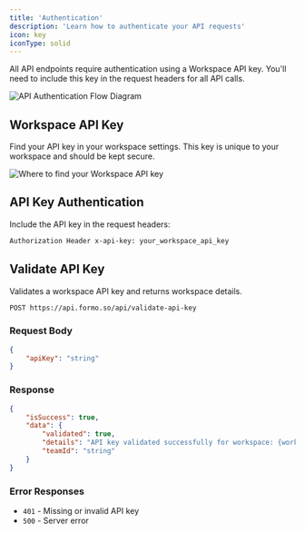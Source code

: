 ```yaml
---
title: 'Authentication'
description: 'Learn how to authenticate your API requests'
icon: key
iconType: solid
---
```


All API endpoints require authentication using a Workspace API key. You'll need to include this key in the request headers for all API calls.

<Frame>
	<img src="/images/auth-flow.png" alt="API Authentication Flow Diagram" />
</Frame>

## Workspace API Key

Find your API key in your workspace settings. This key is unique to your workspace and should be kept secure.

<Frame>
	<img
		src="/images/workspace-api-key.png"
		alt="Where to find your Workspace API key"
	/>
</Frame>

## API Key Authentication

Include the API key in the request headers:

```bash
Authorization Header x-api-key: your_workspace_api_key
```

## Validate API Key

Validates a workspace API key and returns workspace details.

```bash
POST https://api.formo.so/api/validate-api-key
```

### Request Body

```json
{
	"apiKey": "string"
}
```

### Response

```json
{
	"isSuccess": true,
	"data": {
		"validated": true,
		"details": "API key validated successfully for workspace: {workspace_name}",
		"teamId": "string"
	}
}
```

### Error Responses

-   `401` - Missing or invalid API key
-   `500` - Server error
